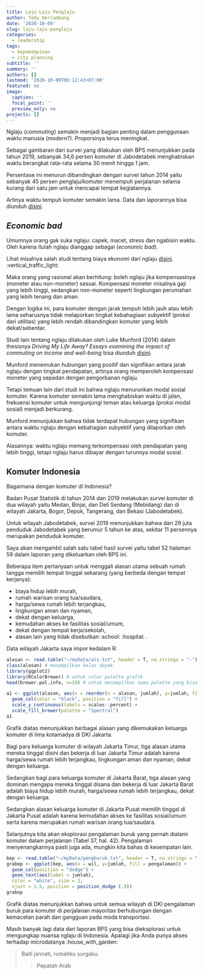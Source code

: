 ```yaml
---
title: Laju-Laju Penglaju
author: Tedy Herlambang
date: '2020-10-09'
slug: laju-laju-penglaju
categories:
  - leadership
tags:
  - kepemimpinan
  - city planning
subtitle: ''
summary: ''
authors: []
lastmod: '2020-10-09T06:12:43+07:00'
featured: no
image:
  caption: ''
  focal_point: ''
  preview_only: no
projects: []
---
```

Nglaju (*commuting*) semakin menjadi bagian penting dalam penggunaan waktu manusia (modern?). Proporsinya terus meningkat.

Sebagai gambaran dari survei yang dilakukan oleh BPS menunjukkan pada tahun 2019, sebanyak 34,6 persen komuter di Jabodetabek menghabiskan waktu berangkat rata-rata selama 30 menit hingga 1 jam. 

Persentase ini menurun dibandingkan dengan survei tahun 2014 yaitu sebanyak 45 persen penglaju/komuter menempuh perjalanan selama kurang dari satu jam untuk mencapai tempat kegiatannya. 

Artinya waktu tempuh komuter semakin lama. Data dan laporannya bisa diunduh [disini](https://www.bps.go.id/publication/2019/12/04/eab87d14d99459f4016bb057/statistik-komuter-jabodetabek-2019.html).

## *Economic bad*

Umumnya orang gak suka nglaju: capek, macet, stress dan ngabisin waktu. Oleh karena itulah nglaju dianggap sebagai (*economic bad*). 

Lihat misalnya salah studi tentang biaya ekonomi dari nglaju [disini](http://www.milwaukeeindependent.com/syndicated/metro-merry-go-round-new-study-analyzes-negative-impact-true-economic-cost-commuting/). :vertical_traffic_light:

Maka orang yang rasional akan berhitung: boleh nglaju jika kompensasinya (moneter atau non-moneter) sesuai. Kompensasi moneter misalnya gaji yang lebih tinggi, sedangkan non-moneter seperti lingkungan perumahan yang lebih tenang dan aman. 

Dengan logika ini, para komuter dengan jarak tempuh lebih jauh atau lebih lama seharusnya tidak melaporkan tingkat kebahagiaan subyektif (proksi dari utilitas) yang lebih rendah dibandingkan komuter yang lebih dekat/sebentar.

Studi lain tentang nglaju dilakukan oleh Luke Munford (2014) dalam thesisnya *Driving My Life Away? Essays examining the impact of commuting on income and well-being* bisa diunduh [disini](http://etheses.whiterose.ac.uk/6843/).

Munford menemukan hubungan yang positif dan signifikan antara jarak nglaju dengan tingkat pendapatan, artinya orang memperoleh kompensasi moneter yang sepadan dengan pengorbanan nglaju.

Tetapi temuan lain dari studi ini bahwa nglaju menurunkan modal sosial komuter. Karena komuter semakin lama menghabiskan waktu di jalan, frekuensi komuter untuk mengunjungi teman atau keluarga (proksi modal sosial) menjadi berkurang. 

Munford menunjukkan bahwa tidak terdapat hubungan yang signifikan antara waktu nglaju dengan kebahagian subyektif yang dilaporkan oleh komuter. 

Alasannya: waktu nglaju memang terkompensasi oleh pendapatan yang lebih tinggi, tetapi nglaju harus dibayar dengan turunnya modal sosial.

## Komuter Indonesia

Bagaimana dengan komuter di Indonesia? 

Badan Pusat Statistik di tahun 2014 dan 2019 melakukan survei komuter di dua wilayah yaitu Medan, Binjai, dan Deli Serdang (Mebidang) dan di wilayah Jakarta, Bogor, Depok, Tangerang, dan Bekasi (Jabodetabek). 

Untuk wilayah Jabodetabek, survei 2019 menunjukkan bahwa dari 29 juta penduduk Jabodetabek yang berumur 5 tahun ke atas, sekitar 11 persennya merupakan penduduk komuter. 

Saya akan mengambil salah satu tabel hasil survei yaitu tabel 52 halaman 59 dalam laporan yang dikeluarkan oleh BPS ini. 

Beberapa item pertanyaan untuk menggali alasan utama sebuah rumah tangga memilih tempat tinggal sekarang (yang berbeda dengan tempat kerjanya):

* biaya hidup lebih murah, 
* rumah warisan orang tua/saudara, 
* harga/sewa rumah lebih terjangkau, 
* lingkungan aman dan nyaman, 
* dekat dengan keluarga, 
* kemudahan akses ke fasilitas sosial/umum, 
* dekat dengan tempat kerja/sekolah, 
* alasan lain yang tidak disebutkan :school: :hospital: . 

Data wilayah Jakarta saya impor kedalam R: 

```r
alasan <- read.table("~/myData/als.txt", header = T, na.strings = "-") # nama file alasan
class(alasan) # menampilkan kelas obyek
library(ggplot2)
library(RColorBrewer) # untuk color palette grafik
head(brewer.pal.info, n=10) # untuk menampilkan nama palette yang bisa dipilih
```

```r
a1 <- ggplot(alasan, aes(x = reorder(x = alasan, jumlah), y=jumlah, fill=kodya)) + 
  geom_col(color = "black", position = "fill") + 
  scale_y_continuous(labels = scales::percent) + 
  scale_fill_brewer(palette = "Spectral")
a1 
```

Grafik diatas menunjukkan berbagai alasan yang dikemukakan keluarga komuter di lima kotamadya di DKI Jakarta. 

Bagi para keluarga komuter di wilayah Jakarta Timur, tiga alasan utama mereka tinggal disini dan bekerja di luar Jakarta Timur adalah karena harga/sewa rumah lebih terjangkau, lingkungan aman dan nyaman, dekat dengan keluarga. 

Sedangkan bagi para keluarga komuter di Jakarta Barat, tiga alasan yang dominan mengapa mereka tinggal disana dan bekerja di luar Jakarta Barat adalah biaya hidup lebih murah, harga/sewa rumah lebih terjangkau, dekat dengan keluarga. 

Sedangkan alasan keluarga komuter di Jakarta Pusat memilih tinggal di Jakarta Pusat adalah karena kemudahan akses ke fasilitas sosial/umum serta karena merupakan rumah warisan orang tua/saudara.

Selanjutnya kita akan eksplorasi pengalaman buruk yang pernah dialami komuter dalam perjalanan (Tabel 37, hal. 42). Pengalaman menyenangkannya pasti juga ada, mungkin kita bahas di kesempatan lain.

```r
bep <- read.table("~/myData/pengburuk.txt", header = T, na.strings = "-")
grabep <- ggplot(bep, aes(x = wil, y=jumlah, fill = pengalaman)) + 
  geom_col(position = "dodge") + 
  geom_text(aes(label = jumlah), 
  color = "white", size = 3, 
  vjust = 1.5, position = position_dodge (.9))
grabep
```

Grafik diatas menunjukkan bahwa untuk semua wilayah di DKI pengalaman buruk para komuter di perjalanan mayoritas berhubungan dengan kemacetan parah dan gangguan pada moda transportasi. 

Masih banyak lagi data dari laporan BPS yang bisa dieksplorasi untuk mengungkap nuansa nglaju di Indonesia. Apalagi jika Anda punya akses terhadap microdatanya :house_with_garden:

> Baiti jannati, rumahku surgaku. 
>
>> Pepatah Arab